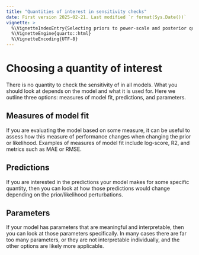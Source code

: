 ```yaml
---
title: "Quantities of interest in sensitivity checks"
date: First version 2025-02-21. Last modified `r format(Sys.Date())`
vignette: >
  %\VignetteIndexEntry{Selecting priors to power-scale and posterior quantities to check}
  %\VignetteEngine{quarto::html}
  %\VignetteEncoding{UTF-8}
---
```


# Choosing a quantity of interest

There is no quantity to check the sensitivity of in all models. What
you should look at depends on the model and what it is used for. Here
we outline three options: measures of model fit, predictions, and
parameters.

## Measures of model fit

If you are evaluating the model based on some measure, it can be
useful to assess how this measure of performance changes when changing
the prior or likelihood. Examples of measures of model fit include
log-score, R2, and metrics such as MAE or RMSE.

## Predictions

If you are interested in the predictions your model makes for some
specific quantity, then you can look at how those predictions would
change depending on the prior/likelihood perturbations.

## Parameters

If your model has parameters that are meaningful and interpretable,
then you can look at those parameters specifically. In many cases
there are far too many parameters, or they are not interpretable
individually, and the other options are likely more applicable.
